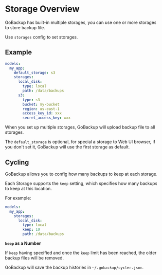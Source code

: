 # Storage Overview

GoBackup has built-in multiple storages, you can use one or more storages to store backup file.

Use `storages` config to set storages.

## Example

```yml
models:
  my_app:
    default_storage: s3
    storages:
      local_disk:
        type: local
        path: /data/backups
      s3:
        type: s3
        bucket: my-bucket
        region: us-east-1
        access_key_id: xxx
        secret_access_key: xxx
```

When you set up multiple storages, GoBackup will upload backup file to all storages.

The `default_storage` is optional, for special a storage to Web UI browser, if you don't set it, GoBackup will use the first storage as default.

## Cycling

GoBackup allows you to config how many backups to keep at each storage.

Each Storage supports the `keep` setting, which specifies how many backups to keep at this location.

For example:

```yml
models:
  my_app:
    storages:
      local_disk:
        type: local
        keep: 10
        path: /data/backups
```

**`keep` as a Number**

If `keep` having specified and once the `keep` limit has been reached, the older backup files will be removed.

GoBackup will save the backup histories in `~/.gobackup/cycler.json`.
